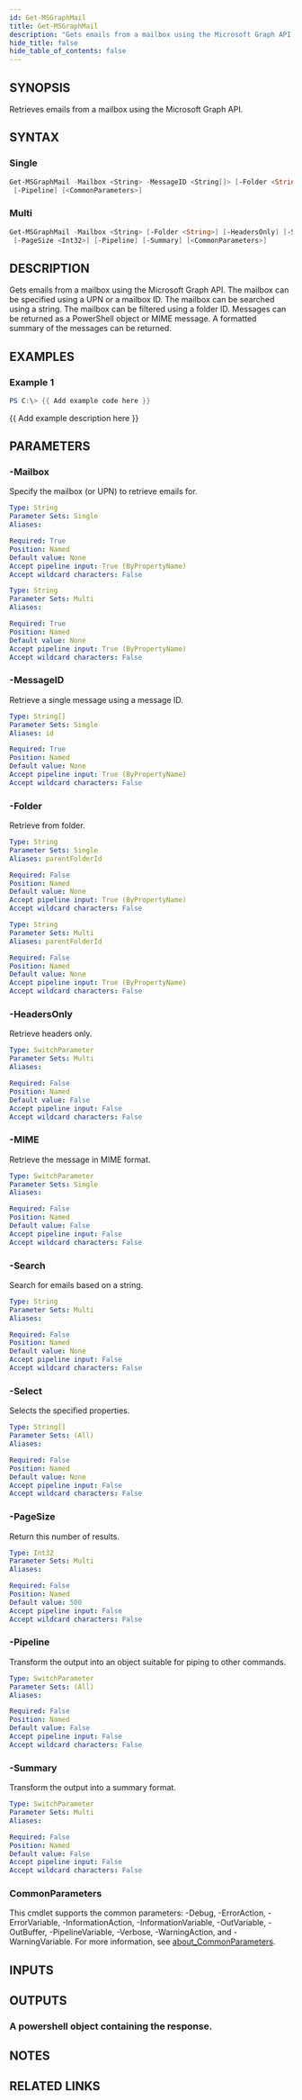```yaml
---
id: Get-MSGraphMail
title: Get-MSGraphMail
description: "Gets emails from a mailbox using the Microsoft Graph API. The mailbox can be specified using a UPN or a mailbox ID. The mailbox can be searched using a string. The mailbox can be filtered using a folder ID. Messages can be returned as a PowerShell object or MIME message. A formatted summary of the messages can be returned."
hide_title: false
hide_table_of_contents: false
---
```


## SYNOPSIS

Retrieves emails from a mailbox using the Microsoft Graph API.

## SYNTAX

### Single

```powershell
Get-MSGraphMail -Mailbox <String> -MessageID <String[]> [-Folder <String>] [-MIME] [-Select <String[]>]
 [-Pipeline] [<CommonParameters>]
```

### Multi

```powershell
Get-MSGraphMail -Mailbox <String> [-Folder <String>] [-HeadersOnly] [-Search <String>] [-Select <String[]>]
 [-PageSize <Int32>] [-Pipeline] [-Summary] [<CommonParameters>]
```

## DESCRIPTION

Gets emails from a mailbox using the Microsoft Graph API.
The mailbox can be specified using a UPN or a mailbox ID.
The mailbox can be searched using a string.
The mailbox can be filtered using a folder ID.
Messages can be returned as a PowerShell object or MIME message.
A formatted summary of the messages can be returned.

## EXAMPLES

### Example 1

```powershell
PS C:\> {{ Add example code here }}
```

{{ Add example description here }}

## PARAMETERS

### -Mailbox

Specify the mailbox (or UPN) to retrieve emails for.

```yaml
Type: String
Parameter Sets: Single
Aliases:

Required: True
Position: Named
Default value: None
Accept pipeline input: True (ByPropertyName)
Accept wildcard characters: False
```

```yaml
Type: String
Parameter Sets: Multi
Aliases:

Required: True
Position: Named
Default value: None
Accept pipeline input: True (ByPropertyName)
Accept wildcard characters: False
```

### -MessageID

Retrieve a single message using a message ID.

```yaml
Type: String[]
Parameter Sets: Single
Aliases: id

Required: True
Position: Named
Default value: None
Accept pipeline input: True (ByPropertyName)
Accept wildcard characters: False
```

### -Folder

Retrieve from folder.

```yaml
Type: String
Parameter Sets: Single
Aliases: parentFolderId

Required: False
Position: Named
Default value: None
Accept pipeline input: True (ByPropertyName)
Accept wildcard characters: False
```

```yaml
Type: String
Parameter Sets: Multi
Aliases: parentFolderId

Required: False
Position: Named
Default value: None
Accept pipeline input: True (ByPropertyName)
Accept wildcard characters: False
```

### -HeadersOnly

Retrieve headers only.

```yaml
Type: SwitchParameter
Parameter Sets: Multi
Aliases:

Required: False
Position: Named
Default value: False
Accept pipeline input: False
Accept wildcard characters: False
```

### -MIME

Retrieve the message in MIME format.

```yaml
Type: SwitchParameter
Parameter Sets: Single
Aliases:

Required: False
Position: Named
Default value: False
Accept pipeline input: False
Accept wildcard characters: False
```

### -Search

Search for emails based on a string.

```yaml
Type: String
Parameter Sets: Multi
Aliases:

Required: False
Position: Named
Default value: None
Accept pipeline input: False
Accept wildcard characters: False
```

### -Select

Selects the specified properties.

```yaml
Type: String[]
Parameter Sets: (All)
Aliases:

Required: False
Position: Named
Default value: None
Accept pipeline input: False
Accept wildcard characters: False
```

### -PageSize

Return this number of results.

```yaml
Type: Int32
Parameter Sets: Multi
Aliases:

Required: False
Position: Named
Default value: 500
Accept pipeline input: False
Accept wildcard characters: False
```

### -Pipeline

Transform the output into an object suitable for piping to other commands.

```yaml
Type: SwitchParameter
Parameter Sets: (All)
Aliases:

Required: False
Position: Named
Default value: False
Accept pipeline input: False
Accept wildcard characters: False
```

### -Summary

Transform the output into a summary format.

```yaml
Type: SwitchParameter
Parameter Sets: Multi
Aliases:

Required: False
Position: Named
Default value: False
Accept pipeline input: False
Accept wildcard characters: False
```

### CommonParameters

This cmdlet supports the common parameters: -Debug, -ErrorAction, -ErrorVariable, -InformationAction, -InformationVariable, -OutVariable, -OutBuffer, -PipelineVariable, -Verbose, -WarningAction, and -WarningVariable. For more information, see [about_CommonParameters](http://go.microsoft.com/fwlink/?LinkID=113216).

## INPUTS

## OUTPUTS

### A powershell object containing the response.

## NOTES

## RELATED LINKS
